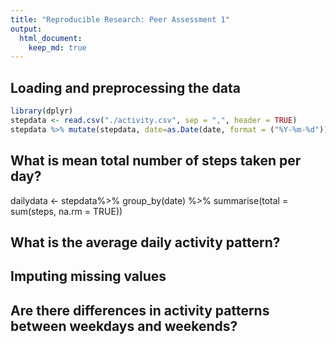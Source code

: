```yaml
---
title: "Reproducible Research: Peer Assessment 1"
output: 
  html_document:
    keep_md: true
---
```





## Loading and preprocessing the data
```r
library(dplyr)
stepdata <- read.csv("./activity.csv", sep = ",", header = TRUE)
stepdata %>% mutate(stepdata, date=as.Date(date, format = ("%Y-%m-%d")))
```

## What is mean total number of steps taken per day?
dailydata <- stepdata%>%
  group_by(date) %>%
  summarise(total = sum(steps, na.rm = TRUE))
  


## What is the average daily activity pattern?



## Imputing missing values



## Are there differences in activity patterns between weekdays and weekends?
